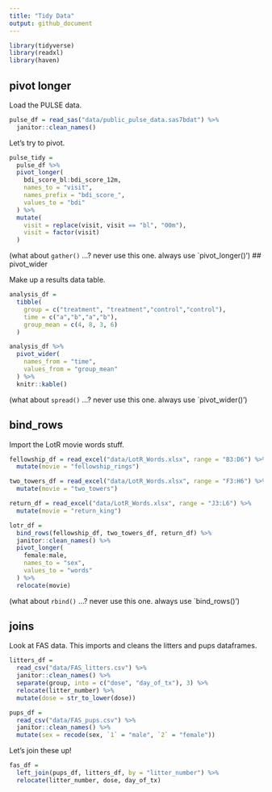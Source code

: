 ```yaml
---
title: "Tidy Data"
output: github_document
---
```


```r
library(tidyverse)
library(readxl)
library(haven)
```

## pivot longer

Load the PULSE data. 

```r
pulse_df = read_sas("data/public_pulse_data.sas7bdat") %>% 
  janitor::clean_names()
```

Let's try to pivot.

```r
pulse_tidy = 
  pulse_df %>% 
  pivot_longer(
    bdi_score_bl:bdi_score_12m,
    names_to = "visit",
    names_prefix = "bdi_score_",
    values_to = "bdi"
  ) %>% 
  mutate(
    visit = replace(visit, visit == "bl", "00m"),
    visit = factor(visit)
  )
```

(what about `gather()` ...? never use this one. always use `pivot_longer()')
## pivot_wider

Make up a results data table.
```r
analysis_df =
  tibble(
    group = c("treatment", "treatment","control","control"),
    time = c("a","b","a","b"),
    group_mean = c(4, 8, 3, 6)
  )

analysis_df %>% 
  pivot_wider(
    names_from = "time",
    values_from = "group_mean"
  ) %>% 
  knitr::kable()
```

(what about `spread()` ...? never use this one. always use `pivot_wider()')

## bind_rows
Import the LotR movie words stuff.

```r
fellowship_df = read_excel("data/LotR_Words.xlsx", range = "B3:D6") %>% 
  mutate(movie = "fellowship_rings")

two_towers_df = read_excel("data/LotR_Words.xlsx", range = "F3:H6") %>% 
  mutate(movie = "two_towers")

return_df = read_excel("data/LotR_Words.xlsx", range = "J3:L6") %>% 
  mutate(movie = "return_king")

lotr_df = 
  bind_rows(fellowship_df, two_towers_df, return_df) %>% 
  janitor::clean_names() %>% 
  pivot_longer(
    female:male,
    names_to = "sex",
    values_to = "words"
  ) %>% 
  relocate(movie)
```

(what about `rbind()` ...? never use this one. always use `bind_rows()')

## joins

Look at FAS data. This imports and cleans the litters and pups dataframes.
```r
litters_df = 
  read_csv("data/FAS_litters.csv") %>% 
  janitor::clean_names() %>% 
  separate(group, into = c("dose", "day_of_tx"), 3) %>% 
  relocate(litter_number) %>% 
  mutate(dose = str_to_lower(dose))

pups_df = 
  read_csv("data/FAS_pups.csv") %>% 
  janitor::clean_names() %>% 
  mutate(sex = recode(sex, `1` = "male", `2` = "female"))
```

Let's join these up!

```r
fas_df =
  left_join(pups_df, litters_df, by = "litter_number") %>% 
  relocate(litter_number, dose, day_of_tx)
```

